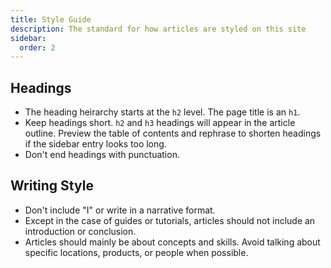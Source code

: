 ```yaml
---
title: Style Guide
description: The standard for how articles are styled on this site
sidebar:
  order: 2
---
```


## Headings

- The heading heirarchy starts at the `h2` level. The page title is an `h1`.
- Keep headings short. `h2` and `h3` headings will appear in the article outline. Preview the table of contents and rephrase to shorten headings if the sidebar entry looks too long.
- Don't end headings with punctuation.

## Writing Style

- Don't include "I" or write in a narrative format.
- Except in the case of guides or tutorials, articles should not include an introduction or conclusion.
- Articles should mainly be about concepts and skills. Avoid talking about specific locations, products, or people when possible.
